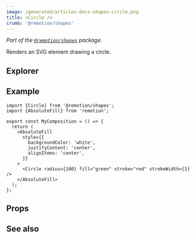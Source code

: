 ```yaml
---
image: /generated/articles-docs-shapes-circle.png
title: <Circle />
crumb: '@remotion/shapes'
---
```



_Part of the [`@remotion/shapes`](/docs/shapes) package._

Renders an SVG element drawing a circle.

## Explorer

<Demo type="circle" />

## Example

```tsx twoslash title="src/Circle.tsx"
import {Circle} from '@remotion/shapes';
import {AbsoluteFill} from 'remotion';

export const MyComposition = () => {
  return (
    <AbsoluteFill
      style={{
        backgroundColor: 'white',
        justifyContent: 'center',
        alignItems: 'center',
      }}
    >
      <Circle radius={100} fill="green" stroke="red" strokeWidth={1} />
    </AbsoluteFill>
  );
};
```

## Props

<ShapeOptions shape="circle" all />

## See also

<ShapeSeeAlso shape="circle" />

